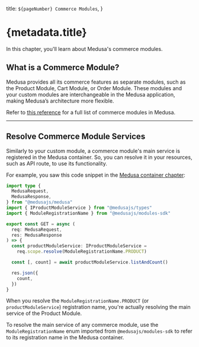   title: `${pageNumber} Commerce Modules`,
}

# {metadata.title}

In this chapter, you'll learn about Medusa's commerce modules.

## What is a Commerce Module?

Medusa provides all its commerce features as separate modules, such as the Product Module, Cart Module, or Order Module. These modules and your custom modules are interchangeable in the Medusa application, making Medusa’s architecture more flexible.

Refer to [this reference](!resources!/commerce-modules) for a full list of commerce modules in Medusa.

---

## Resolve Commerce Module Services

Similarly to your custom module, a commerce module's main service is registered in the Medusa container. So, you can resolve it in your resources, such as API route, to use its functionality.

For example, you saw this code snippet in the [Medusa container chapter](../medusa-container/page.mdx):

```ts highlights={[["13"]]}
import type {
  MedusaRequest,
  MedusaResponse,
} from "@medusajs/medusa"
import { IProductModuleService } from "@medusajs/types"
import { ModuleRegistrationName } from "@medusajs/modules-sdk"

export const GET = async (
  req: MedusaRequest,
  res: MedusaResponse
) => {
  const productModuleService: IProductModuleService =
    req.scope.resolve(ModuleRegistrationName.PRODUCT)

  const [, count] = await productModuleService.listAndCount()

  res.json({
    count,
  })
}
```

When you resolve the `ModuleRegistrationName.PRODUCT` (or `productModuleService`) registration name, you're actually resolving the main service of the Product Module.

<Note title="Tip">

To resolve the main service of any commerce module, use the `ModuleRegistrationName` enum imported from `@medusajs/modules-sdk` to refer to its registration name in the Medusa container.

</Note>